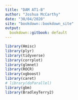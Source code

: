 ```yaml
---
title: "DAM AT1-B"
author: "Joshua McCarthy"
date: "30/04/2020"
site: "bookdown::bookdown_site"
output:
  bookdown::gitbook: default
---
```


```r
library(Hmisc)
library(plyr)
library(tidyverse)
library(corrplot)
library(glmnet)
library(ROCR)
library(xgboost)
library(caret)
# library(doParallel)
library(gbm)
library(BradleyTerry2)
```

